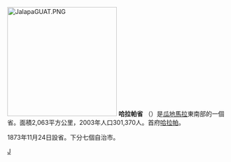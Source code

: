 [[File:JalapaGUAT.PNG|250px]]
'''哈拉帕省''' （{{lang|es|Departamento de Jalapa}}）是[[瓜地馬拉|瓜地馬拉]]東南部的一個省。面積2,063平方公里，2003年人口301,370人。首府[[哈拉帕_(瓜地馬拉)|哈拉帕]]。

1873年11月24日設省。下分七個自治市。

[[Category:瓜地馬拉行政區劃|J]]